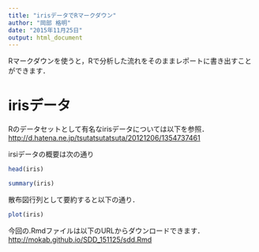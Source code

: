 ```yaml
---
title: "irisデータでRマークダウン"
author: "岡部 格明"
date: "2015年11月25日"
output: html_document
---
```


Rマークダウンを使うと，Rで分析した流れをそのままレポートに書き出すことができます．

# irisデータ
Rのデータセットとして有名なirisデータについては以下を参照．  
<http://d.hatena.ne.jp/tsutatsutatsuta/20121206/1354737461>

irsiデータの概要は次の通り
```r
head(iris)
```

```r
summary(iris)
```

散布図行列として要約すると以下の通り．

```r
plot(iris)
```

今回の.Rmdファイルは以下のURLからダウンロードできます．  
<http://mokab.github.io/SDD_151125/sdd.Rmd>